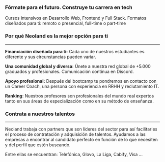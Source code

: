 ### ****Fórmate para el futuro. Construye tu carrera en tech****

Cursos intensivos en Desarrollo Web, Frontend y Full Stack. Formatos diseñados para ti: remoto o presencial, full-time o part-time

### ****Por qué Neoland es la mejor opción para ti****
---

**Financiación diseñada para ti:** Cada uno de nuestros estudiantes es diferente y sus circunstancias pueden variar. 

**Una comunidad global y diversa:** Únete a nuestra red global de +5.000 graduados y profesionales. Comunicación continua en Discord.

**Apoyo profesional:** Después del bootcamp te pondremos en contacto con un Career Coach, una persona con experiencia en RRHH y reclutamiento IT.

**Ranking:** Nuestros profesores son profesionales del mundo real expertos tanto en sus áreas de especialización como en su método de enseñanza.

### **Contrata a nuestros talentos**
---

Neoland trabaja con partners que son líderes del sector para así facilitarles el proceso de contratación y adquisición de talentos. Ayudamos a las empresas a encontrar al candidato perfecto en función de lo que necesiten y del perfil que estén buscando.

Entre ellas se encuentran: Telefónica, Glovo, La Liga, Cabify, Visa …